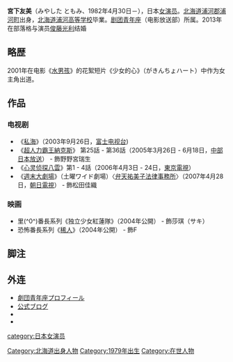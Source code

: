 {{noteTA
|1=zh-hans:水男孩;zh-hk:五個撲水的少年;zh-tw:水男孩;
}}
'''宮下友美'''（みやした ともみ、1982年4月30日－），日本[[女演员|女演员]]。[[北海道|北海道]][[浦河郡|浦河郡]][[浦河町|浦河町]]出身，[[北海道浦河高等学校|北海道浦河高等学校]]毕業。[[剧团青年座|剧团青年座]]（电影放送部）所属。2013年在部落格与演员[[俊藤光利|俊藤光利]]结婚

== 略歴 ==
2001年在电影《[[五個撲水的少年|水男孩]]》的花絮短片《少女的心》（がきんちょハート）中作为女主角出道。

== 作品 ==
=== 电视剧 ===
* 《[[私海|私海]]》（2003年9月26日，[[富士电视台|富士电视台]])
* 《[[超人力霸王納克斯|超人力霸王納克斯]]》 第25話 - 第36話（2005年3月26日 - 6月18日，[[中部日本放送|中部日本放送]]） - 飾野野宮瑞生 
* 《[[心灵侦探八雲|心灵侦探八雲]]》第1 - 4話（2006年4月3日 - 24日，[[東京電視|東京電視]]）
* 《[[週末大劇場|週末大劇場]]》（土曜ワイド劇場）〈[[弁天祐美子法律事務所|弁天祐美子法律事務所]]〉（2007年4月28日，[[朝日電視|朝日電視]]） - 飾松田佳織

=== 映画 ===
* 里(^0^)番長系列《独立少女紅蓮隊》（2004年公開） - 飾莎琪（サキ）
* 恐怖番長系列《[[稀人_(电影)|稀人]]》（2004年公開） - 飾F 

== 脚注 ==
<references />

== 外连==
* [http://seinenza.com/profile/data/miyashita_tomomi.html 劇団青年座プロフィール]{{Wayback|url=http://seinenza.com/profile/data/miyashita_tomomi.html |date=20140204073402 }}
* [http://ameblo.jp/miyashita-tomomi/ 公式ブログ]{{Wayback|url=http://ameblo.jp/miyashita-tomomi/ |date=20140106004609 }}
* {{Twitter|hinamime}}
* {{Facebook|miyashita.tomomi.7}}

{{DEFAULTSORT:Miyashita Tomomi}}
[[category:日本女演员|category:日本女演员]]
[[Category:北海道出身人物|Category:北海道出身人物]]
[[Category:1979年出生|Category:1979年出生]]
[[Category:在世人物|Category:在世人物]]